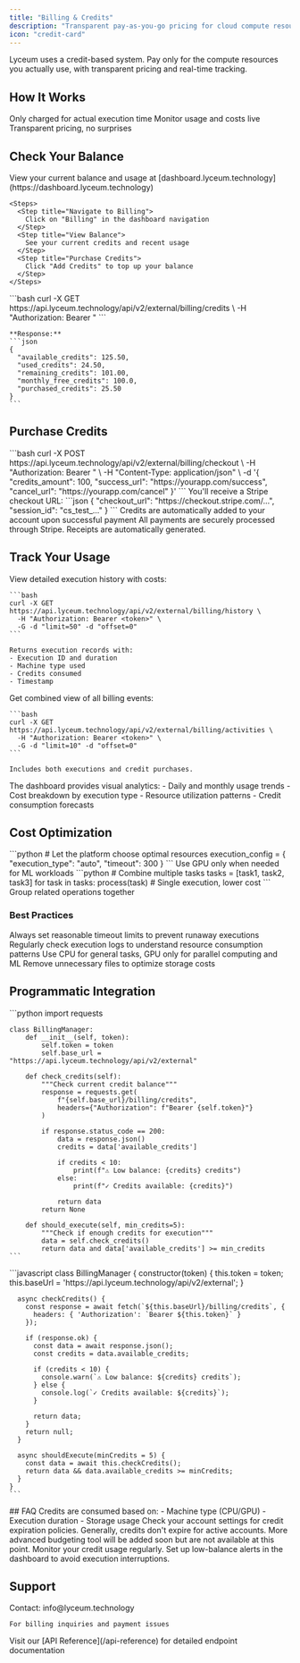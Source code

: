 ```yaml
---
title: "Billing & Credits"
description: "Transparent pay-as-you-go pricing for cloud compute resources"
icon: "credit-card"
---
```


<Info>
  Lyceum uses a credit-based system. Pay only for the compute resources you actually use, with transparent pricing and real-time tracking.
</Info>

## How It Works

<CardGroup cols={3}>
  <Card title="Pay As You Go" icon="credit-card">
    Only charged for actual execution time
  </Card>
  <Card title="Real-time Tracking" icon="chart">
    Monitor usage and costs live
  </Card>
  <Card title="No Hidden Fees" icon="check">
    Transparent pricing, no surprises
  </Card>
</CardGroup>

## Check Your Balance

<Tabs>
  <Tab title="Dashboard" icon="window">
    View your current balance and usage at [dashboard.lyceum.technology](https://dashboard.lyceum.technology)
    
    <Steps>
      <Step title="Navigate to Billing">
        Click on "Billing" in the dashboard navigation
      </Step>
      <Step title="View Balance">
        See your current credits and recent usage
      </Step>
      <Step title="Purchase Credits">
        Click "Add Credits" to top up your balance
      </Step>
    </Steps>
  </Tab>

  <Tab title="API" icon="terminal">
    ```bash
    curl -X GET https://api.lyceum.technology/api/v2/external/billing/credits \
      -H "Authorization: Bearer <token>"
    ```

    **Response:**
    ```json
    {
      "available_credits": 125.50,
      "used_credits": 24.50,
      "remaining_credits": 101.00,
      "monthly_free_credits": 100.0,
      "purchased_credits": 25.50
    }
    ```
  </Tab>
</Tabs>

## Purchase Credits

<Steps>
  <Step title="Create Checkout Session">
    ```bash
    curl -X POST https://api.lyceum.technology/api/v2/external/billing/checkout \
      -H "Authorization: Bearer <token>" \
      -H "Content-Type: application/json" \
      -d '{
        "credits_amount": 100,
        "success_url": "https://yourapp.com/success",
        "cancel_url": "https://yourapp.com/cancel"
      }'
    ```
  </Step>
  
  <Step title="Complete Payment">
    You'll receive a Stripe checkout URL:
    ```json
    {
      "checkout_url": "https://checkout.stripe.com/...",
      "session_id": "cs_test_..."
    }
    ```
  </Step>
  
  <Step title="Credits Added">
    Credits are automatically added to your account upon successful payment
  </Step>
</Steps>

<Note>
  All payments are securely processed through Stripe. Receipts are automatically generated.
</Note>

## Track Your Usage

<AccordionGroup>
  <Accordion title="Execution History" icon="clock">
    View detailed execution history with costs:
    
    ```bash
    curl -X GET https://api.lyceum.technology/api/v2/external/billing/history \
      -H "Authorization: Bearer <token>" \
      -G -d "limit=50" -d "offset=0"
    ```
    
    Returns execution records with:
    - Execution ID and duration
    - Machine type used
    - Credits consumed
    - Timestamp
  </Accordion>

  <Accordion title="Billing Activities" icon="list">
    Get combined view of all billing events:
    
    ```bash
    curl -X GET https://api.lyceum.technology/api/v2/external/billing/activities \
      -H "Authorization: Bearer <token>" \
      -G -d "limit=10" -d "offset=0"
    ```
    
    Includes both executions and credit purchases.
  </Accordion>

  <Accordion title="Usage Analytics" icon="chart">
    The dashboard provides visual analytics:
    - Daily and monthly usage trends
    - Cost breakdown by execution type
    - Resource utilization patterns
    - Credit consumption forecasts
  </Accordion>
</AccordionGroup>

## Cost Optimization

<CardGroup cols={2}>
  <Card title="Smart Resource Selection" icon="cpu">
    ```python
    # Let the platform choose optimal resources
    execution_config = {
        "execution_type": "auto",
        "timeout": 300
    }
    ```
    Use GPU only when needed for ML workloads
  </Card>

  <Card title="Batch Operations" icon="layers">
    ```python
    # Combine multiple tasks
    tasks = [task1, task2, task3]
    for task in tasks:
        process(task)
    # Single execution, lower cost
    ```
    Group related operations together
  </Card>
</CardGroup>

### Best Practices

<Steps>
  <Step title="Set Timeouts">
    Always set reasonable timeout limits to prevent runaway executions
  </Step>
  <Step title="Monitor Usage">
    Regularly check execution logs to understand resource consumption patterns
  </Step>
  <Step title="Choose Right Resources">
    Use CPU for general tasks, GPU only for parallel computing and ML
  </Step>
  <Step title="Clean Up Storage">
    Remove unnecessary files to optimize storage costs
  </Step>
</Steps>

## Programmatic Integration

<Tabs>
  <Tab title="Python" icon="python">
    ```python
    import requests
    
    class BillingManager:
        def __init__(self, token):
            self.token = token
            self.base_url = "https://api.lyceum.technology/api/v2/external"
        
        def check_credits(self):
            """Check current credit balance"""
            response = requests.get(
                f"{self.base_url}/billing/credits",
                headers={"Authorization": f"Bearer {self.token}"}
            )
            
            if response.status_code == 200:
                data = response.json()
                credits = data['available_credits']
                
                if credits < 10:
                    print(f"⚠️ Low balance: {credits} credits")
                else:
                    print(f"✓ Credits available: {credits}")
                
                return data
            return None
        
        def should_execute(self, min_credits=5):
            """Check if enough credits for execution"""
            data = self.check_credits()
            return data and data['available_credits'] >= min_credits
    ```
  </Tab>

  <Tab title="JavaScript" icon="code">
    ```javascript
    class BillingManager {
      constructor(token) {
        this.token = token;
        this.baseUrl = 'https://api.lyceum.technology/api/v2/external';
      }
      
      async checkCredits() {
        const response = await fetch(`${this.baseUrl}/billing/credits`, {
          headers: { 'Authorization': `Bearer ${this.token}` }
        });
        
        if (response.ok) {
          const data = await response.json();
          const credits = data.available_credits;
          
          if (credits < 10) {
            console.warn(`⚠️ Low balance: ${credits} credits`);
          } else {
            console.log(`✓ Credits available: ${credits}`);
          }
          
          return data;
        }
        return null;
      }
      
      async shouldExecute(minCredits = 5) {
        const data = await this.checkCredits();
        return data && data.available_credits >= minCredits;
      }
    }
    ```
  </Tab>
</Tabs>
## FAQ

<AccordionGroup>
  <Accordion title="How are credits calculated?" icon="dollar-sign">
    Credits are consumed based on:
    - Machine type (CPU/GPU)
    - Execution duration
    - Storage usage
      </Accordion>

  <Accordion title="Do credits expire?" icon="clock">
    Check your account settings for credit expiration policies. Generally, credits don't expire for active accounts.
  </Accordion>

  <Accordion title="Can I set spending limits?" icon="lock">
    More advanced budgeting tool will be added soon but are not available at this point. 
  </Accordion>
</AccordionGroup>

<Warning>
  Monitor your credit usage regularly. Set up low-balance alerts in the dashboard to avoid execution interruptions.
</Warning>

## Support

<CardGroup cols={2}>
  <Card title="Billing Support" icon="mail">
    Contact: info@lyceum.technology
    
    For billing inquiries and payment issues
  </Card>
  
  <Card title="Documentation" icon="file-text">
    Visit our [API Reference](/api-reference) for detailed endpoint documentation
  </Card>
</CardGroup>